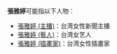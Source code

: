 {{不是|張雅琴}}
'''張雅婷'''可能指以下人物：
* [[張雅婷_(主播)|張雅婷 (主播)]]：台湾女性新聞主播
* [[張雅婷_(藝人)|張雅婷 (藝人)]]：台湾女艺人
* [[張雅婷_(插畫家)|張雅婷 (插畫家)]]：台湾女性插畫家

{{disambig|Y雅婷|cat=三字张姓人名消歧义}}